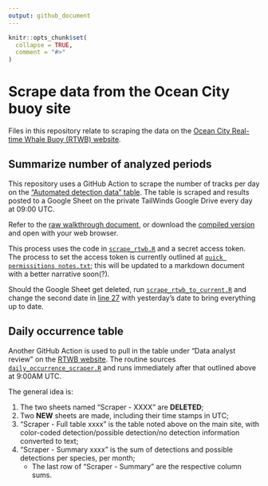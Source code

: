 ```yaml
---
output: github_document
---
```


<!-- README.md is generated from README.Rmd. Please edit that file -->

```r
knitr::opts_chunk$set(
  collapse = TRUE,
  comment = "#>"
)
```

# Scrape data from the Ocean City buoy site
Files in this repository relate to scraping the data on the [Ocean City Real-time Whale Buoy (RTWB) website](http://dcs.whoi.edu/mdoc0722/mdoc0722_mdoc.shtml).

## Summarize number of analyzed periods

This repository uses a GitHub Action to scrape the number of tracks per day on the ["Automated detection data" table](http://dcs.whoi.edu/mdoc0722/mdoc0722_mdoc_html/mdoc0722_mdoc_summary.html#table). The table is scraped and results posted to a Google Sheet on the private TailWinds Google Drive every day at 09:00 UTC.

Refer to the [raw walkthrough document](https://github.com/Tail-Winds/rtwb-scrape/blob/main/walkthroughs/rtwb_scrape_walkthrough.qmd), or download the [compiled version](https://github.com/Tail-Winds/rtwb-scrape/blob/main/walkthroughs/rtwb_scrape_walkthrough.html) and open with your web browser.

This process uses the code in [`scrape_rtwb.R`](https://github.com/Tail-Winds/rtwb-scrape/blob/main/scheduled_code/scrape_rtwb.R) and a secret access token. The process to set the access token is currently outlined at [`quick permissitions notes.txt`](https://github.com/Tail-Winds/rtwb-scrape/blob/main/walkthroughs/quick%20permissions%20notes.txt); this will be updated to a markdown document with a better narrative soon(?).

Should the Google Sheet get deleted, run [`scrape_rtwb_to_current.R`](https://github.com/Tail-Winds/rtwb-scrape/blob/main/other_code/scrape_rtwb_to_current.R) and change the second date in [line 27](https://github.com/Tail-Winds/rtwb-scrape/blob/main/other_code/scrape_rtwb_to_current.R#L27) with yesterday's date to bring everything up to date.


## Daily occurrence table

Another GitHub Action is used to pull in the table under "Data analyst review" on the [RTWB website](http://dcs.whoi.edu/mdoc0722/mdoc0722_mdoc.shtml). The routine sources [`daily_occurrence_scraper.R`](https://github.com/Tail-Winds/rtwb-scrape/blob/main/scheduled_code/daily_occurrence_scraper.R) and runs immediately after that outlined above at 9:00AM UTC.

The general idea is:

1) The two sheets named "Scraper - XXXX" are **DELETED**;
2) Two **NEW** sheets are made, including their time stamps in UTC;
3) "Scraper - Full table xxxx" is the table noted above on the main site, with color-coded detection/possible detection/no detection information converted to text;
4) "Scraper - Summary xxxx" is the sum of detections and possible detections per species, per month;
    - The last row of "Scraper - Summary" are the respective column sums.
